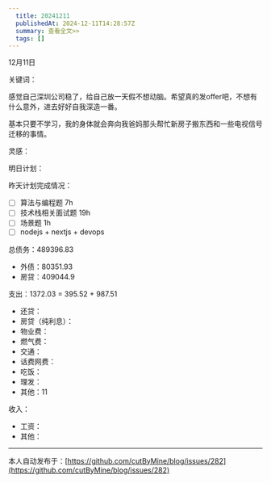 ```yaml
---
  title: 20241211
  publishedAt: 2024-12-11T14:28:57Z
  summary: 查看全文>>
  tags: []
---
```


12月11日 

关键词：

感觉自己深圳公司稳了，给自己放一天假不想动脑。希望真的发offer吧，不想有什么意外，进去好好自我深造一番。

基本只要不学习，我的身体就会奔向我爸妈那头帮忙新房子搬东西和一些电视信号迁移的事情。

灵感：

明日计划：

昨天计划完成情况：
- [ ] 算法与编程题 7h
- [ ] 技术栈相关面试题 19h
- [ ] 场景题 1h
- [ ] nodejs + nextjs + devops

总债务：489396.83
- 外债：80351.93
- 房贷：409044.9

支出：1372.03 = 395.52 + 987.51
- 还贷：
- 房贷（纯利息）：
- 物业费：
- 燃气费：
- 交通：
- 话费网费：
- 吃饭：
- 理发：
- 其他：11

收入：
- 工资：
- 其他：


---
本人自动发布于：[https://github.com/cutByMine/blog/issues/282](https://github.com/cutByMine/blog/issues/282)
